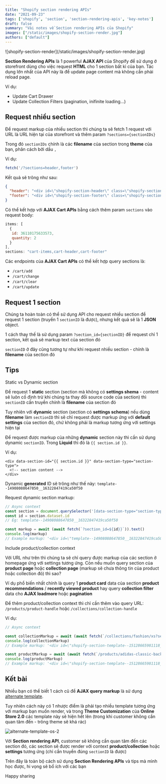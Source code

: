 ```yaml
---
title: "Shopify section rendering APIs"
date: "2021-09-23"
tags: ['shopify', 'section', 'section-rendering-apis', 'key-notes']
draft: false
summary: "Vài notes về Section rendering APIs của Shopify"
images: ["/static/images/shopify-section-render.jpg"]
authors: ["default"]
---
```



<UnsplashLicense photoURL="https://unsplash.com/photos/atSUvc1hMwk" author="Nattu Adnan" />
![shopify-section-render](/static/images/shopify-section-render.jpg)

**Section Rendering APIs** là 1 powerful **AJAX API** của Shopify để sử dụng ở storefront dùng cho việc request **HTML** cho 1 section bất kì của bạn.
Tác dụng lớn nhất của API này là để update page content mà không cần phải reload page.

Ví dụ:
- Update Cart Drawer
- Update Collection Filters (pagination, inifinite loading...)

## Request nhiều section

Để request markup của nhiều section thì chúng ta sẽ fetch 1 request với URL là URL hiện tại của storefront và thêm param `?sections={sectionIDs}`

Trong đó `sectionIDs` chính là các **filename** của section trong **theme** của bạn, phân cách bởi dấu `,`

Ví dụ:

```javascript
fetch('/?sections=header,footer')
```

Kết quả sẽ trông như sau:

```json
{
  "header": "<div id=\"shopify-section-header\" class=\"shopify-section\">\n<!-- section content -->\n</div>",
  "footer": "<div id=\"shopify-section-footer\" class=\"shopify-section\">\n<!-- section content -->\n</div>"
}
```

Có thể kết hợp với **AJAX Cart APIs** bằng cách thêm param `sections` vào request body:

```javascript
items: [
  {
   id: 36110175633573,
   quantity: 2
  }
],
sections: "cart-items,cart-header,cart-footer"
```

Các endpoints của **AJAX Cart APIs** có thể kết hợp query sections là:

- `/cart/add`
- `/cart/change`
- `/cart/clear`
- `/cart/update`

## Request 1 section

Chúng ta hoàn toàn có thể sử dụng API cho request nhiều section để request 1 section (truyền 1 `sectionID` là được), nhưng kết quả sẽ là 1 **JSON** object.

1 cách thay thế là sử dụng param `?section_id={sectionID}` để request chỉ 1 section, kết quả sẽ markup text của section đó

`sectionID` ở đây cũng tương tự như khi request nhiều section - chính là **filename** của section đó

## Tips

<Twemoji emoji="keycap-digit-one" /> Static vs Dynamic section

Để request 1 **static** section (section mà không có **settings shema** - content sẽ luôn cố định trừ khi chúng ta thay đổi source code của section) thì `sectionID` cần truyền chính là **filename** của section đó

Tuy nhiên với **dynamic** section (section có **settings schema**) nếu dùng **filename** làm `sectionID` thì sẽ chỉ request được markup ứng với **default settings** của section đó, chứ không phải là markup tương ứng với settings hiện tại

Để request được markup của những **dynamic** section này thì cần sử dụng dynamic `sectionID`. Trong **Liquid** thì đó là `{{ section.id }}`. 

Ví dụ:

```html:section-type.liquid
<div data-section-id="{{ section.id }}" data-section-type="section-type">
  <!-- section content -->
</div>
```

Dynamic **generated** ID sẽ trông như thế này: `template--14908088647850__16322847419ca50f50`

Request dynamic section markup:

```js
// Async context
const section = document.querySelector('[data-section-type="section-type"]')
const id = section.dataset.id 
// Eg: template--14908088647850__16322847419ca50f50

const markup = await (await fetch(`?section_id=${id}}`)).text()
console.log(markup)
// Example markup: '<div id=\"template--14908088647850__16322847419ca50f50\">\n<!-- section content -->\n</div>''
```

<Twemoji emoji="keycap-digit-two" /> Include product/collection context

Với URL như trên thì chúng ta sẽ chỉ query được markup của các section ở homepage ứng với settings tương ứng. Còn nếu muốn query section của **product page** hoặc **collection page** (markup sẽ chưa thông tin của product hoặc collection đó) thì sao?

Ví dụ phổ biến nhất chính là query 1 **product card** data của section **product recommendations** / **recently viewed product** hay query **collection filter** data cho **AJAX loadmore** hoặc **pagination**

Để thêm product/collection context thì chỉ cần thêm vào query URL: `/products/product-handle` hoặc `/collections/collection-handle`

Ví dụ:

```javascript
// Async context

const collectionMarkup = await (await fetch(`/collections/fashion/xs?section_id=template--15128665981118__main`).text())
console.log(collectionMarkup)
// Example markup: '<div id=\"shopify-section-template--15128665981118__main\">\n<!-- section content -->\n</div>''

const productMarkup = await (await fetch(`/products/adidas-classic-backpack?section_id=product-json`).text())
console.log(productMarkup)
// Example markup: '<div id=\"shopify-section-template--15128665981118__main\">\n<!-- section content -->\n</div>''
```

## Kết bài

Nhiều bạn có thể biết 1 cách cũ để **AJAX query markup** là sử dụng [alternate template](https://www.shopify.com/partners/blog/shopify-alternate-templates).

Tuy nhiên cách này có 1 nhược điểm là phải tạo nhiều template tương ứng với markup bạn muốn render, và trong **Theme Customization** của **Online Store 2.0** các template này sẽ hiện hết lên (trong khi customer không cần quan tâm đến - trông theme sẽ khá rác)

![alternate-template-os-2](/static/images/alternate-template-os-2.png)

Với **Section rendering API**, customer sẽ không cần quan tâm đến các section đó, các section sẽ được render với context **product/collection** hoặc **settings** tương ứng (chỉ cần truyền đúng `sectionID` là được)

Trên đây là toàn bộ cách sử dụng **Section Rendering APIs** và tips mà mình học được, hi vọng sẽ bổ ích với các bạn

Happy sharing <Twemoji emoji="clinking-beer-mugs" />